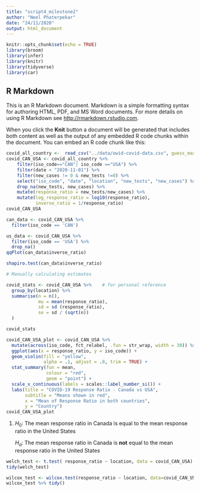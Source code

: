 ```yaml
---
title: "script4_milestone2"
author: "Neel Phaterpekar"
date: "24/11/2020"
output: html_document
---
```


```r
knitr::opts_chunk$set(echo = TRUE)
library(broom)
library(infer)
library(knitr)
library(tidyverse)
library(car)
```

## R Markdown

This is an R Markdown document. Markdown is a simple formatting syntax for authoring HTML, PDF, and MS Word documents. For more details on using R Markdown see <http://rmarkdown.rstudio.com>.

When you click the **Knit** button a document will be generated that includes both content as well as the output of any embedded R code chunks within the document. You can embed an R code chunk like this:

```r
covid_all_country <-  read_csv("../data/owid-covid-data.csv", guess_max = 5000)
covid_CAN_USA <- covid_all_country %>% 
    filter(iso_code=="CAN"| iso_code =="USA") %>% 
    filter(date < "2020-11-01") %>% 
    filter(new_cases != 0 & new_tests !=0) %>% 
    select("iso_code", "date", "location", "new_tests", "new_cases") %>% 
    drop_na(new_tests, new_cases) %>% 
    mutate(response_ratio = new_tests/new_cases) %>% 
    mutate(log_response_ratio = log10(response_ratio),
           inverse_ratio = 1/response_ratio)
covid_CAN_USA
```



```r
can_data <- covid_CAN_USA %>% 
  filter(iso_code == 'CAN')

us_data <- covid_CAN_USA %>%
  filter(iso_code == 'USA') %>% 
  drop_na()
qqPlot(can_data$inverse_ratio)

```

```r
shapiro.test(can_data$inverse_ratio)
```





```r
# Manually calculating estimates 

covid_stats <- covid_CAN_USA %>%    # for personal reference 
  group_by(location) %>% 
  summarise(n = n(),
            mu = mean(response_ratio),
            sd = sd (response_ratio),
            se = sd / (sqrt(n))
  )

covid_stats
```


```r
covid_CAN_USA_plot <- covid_CAN_USA %>%
  mutate(across(iso_code, fct_relabel, .fun = str_wrap, width = 30)) %>%
  ggplot(aes(x = response_ratio, y = iso_code)) +
  geom_violin(fill = "yellow", 
              alpha = .1, adjust = .8, trim = TRUE) +
  stat_summary(fun = mean,
               colour = "red",
               geom = "point") +
  scale_x_continuous(labels = scales::label_number_si()) +
  labs(title = "COVID-19 Response Ratio - Canada vs USA",
       subtitle = "Means shown in red",
       x = "Mean of Response Ratio in both countries",
       y = "Country")
covid_CAN_USA_plot
```


1.  $H_0$: The mean response ratio in Canada is equal to the mean response ratio in the United States

    $H_a$: The mean response ratio in Canada is **not** equal to the mean response ratio in the United States


```r

welch_test <- t.test( response_ratio ~ location, data = covid_CAN_USA)
tidy(welch_test)

```


```r
wilcox_test <- wilcox.test(response_ratio ~ location, data=covid_CAN_USA)
wilcox_test %>% tidy()

```

